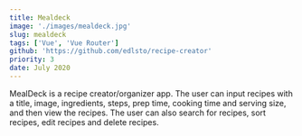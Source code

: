 ```yaml
---
title: Mealdeck
image: './images/mealdeck.jpg'
slug: mealdeck
tags: ['Vue', 'Vue Router']
github: 'https://github.com/edlsto/recipe-creator'
priority: 3
date: July 2020
---
```


MealDeck is a recipe creator/organizer app. The user can input recipes with a title, image, ingredients, steps, prep time, cooking time and serving size, and then view the recipes. The user can also search for recipes, sort recipes, edit recipes and delete recipes.
